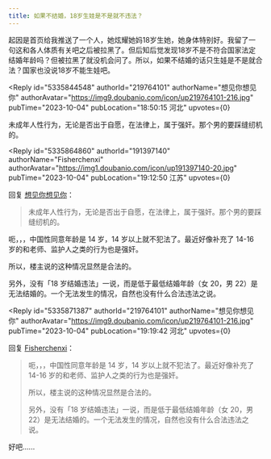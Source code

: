 ```yaml
---
title: 如果不结婚，18岁生娃是不是就不违法？
---
```



<Forum groupName="当代家庭关系冷眼观察" groupUrl="https://www.douban.com/group/678964/" archivedAt="2025-05-16T14:23:29.925Z">
  <Post
    id="295798188"
    title="如果不结婚，18岁生娃是不是就不违法？"
    url="https://www.douban.com/group/topic/295798188/?_spm_id=NDgxMzMwNTg"
    pubTime="2023-10-07"
    highlightUserId="191397140"
  >
起因是首页给我推送了一个人，她炫耀她妈18岁生她，她身体特别好。我留了一句这和各人体质有关吧之后被拉黑了。但后知后觉发现18岁不是不符合国家法定结婚年龄吗？但被拉黑了就没机会问了。所以，如果不结婚的话只生娃是不是就合法？国家也没说18岁不能生娃吧。

<Reply
  id="5335844548"
  authorId="219764101"
  authorName="想见你想见你"
  authorAvatar="https://img9.doubanio.com/icon/up219764101-216.jpg"
  pubTime="2023-10-04"
  pubLocation="18:50:15 河北"
  upvotes={0}
>
未成年人性行为，无论是否出于自愿，在法律上，属于强奸。那个男的要踩缝纫机的。
</Reply>

<Reply
  id="5335864860"
  authorId="191397140"
  authorName="Fisherchenxi"
  authorAvatar="https://img1.doubanio.com/icon/up191397140-20.jpg"
  pubTime="2023-10-04"
  pubLocation="19:12:50 江苏"
  upvotes={0}
>
回复 [想见你想见你](https://www.douban.com/people/219764101/)：
 > 未成年人性行为，无论是否出于自愿，在法律上，属于强奸。那个男的要踩缝纫机的。

呃，，，中国性同意年龄是 14 岁，14 岁以上就不犯法了。最近好像补充了
14-16 岁的和老师、监护人之类的行为也是强奸。

所以，楼主说的这种情况显然是合法的。

另外，没有「18 岁结婚违法」一说，而是低于最低结婚年龄（女 20，男
22）是无法结婚的。一个无法发生的情况，自然也没有什么合法违法之说。
</Reply>

<Reply
  id="5335871387"
  authorId="219764101"
  authorName="想见你想见你"
  authorAvatar="https://img9.doubanio.com/icon/up219764101-216.jpg"
  pubTime="2023-10-04"
  pubLocation="19:19:42 河北"
  upvotes={0}
>
回复 [Fisherchenxi](https://www.douban.com/people/191397140/)：
 > 呃，，，中国性同意年龄是 14 岁，14 岁以上就不犯法了。最近好像补充了
> 14-16 岁的和老师、监护人之类的行为也是强奸。
> 
> 所以，楼主说的这种情况显然是合法的。
> 
> 另外，没有「18 岁结婚违法」一说，而是低于最低结婚年龄（女 20，男
> 22）是无法结婚的。一个无法发生的情况，自然也没有什么合法违法之说。

好吧......
</Reply>
  </Post>
</Forum>
